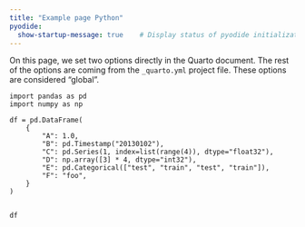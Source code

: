 ```yaml
---
title: "Example page Python"
pyodide:  
  show-startup-message: true    # Display status of pyodide initialization
---
```


On this page, we set two options directly in the Quarto document. The rest of the options are coming from the `_quarto.yml` project file. These options are considered "global".

```pyodide-python
import pandas as pd 
import numpy as np 

df = pd.DataFrame(
    {
        "A": 1.0,
        "B": pd.Timestamp("20130102"),
        "C": pd.Series(1, index=list(range(4)), dtype="float32"),
        "D": np.array([3] * 4, dtype="int32"),
        "E": pd.Categorical(["test", "train", "test", "train"]),
        "F": "foo",
    }
)


df
```